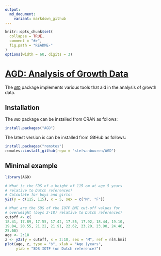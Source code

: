 ```yaml
---
output:
  md_document:
    variant: markdown_github
---
```


<!-- README.md is generated from README.Rmd. Please edit that file -->

```r
knitr::opts_chunk$set(
  collapse = TRUE,
  comment = "#>",
  fig.path = "README-"
)
options(width = 60, digits = 3)
```

# [AGD: Analysis of Growth Data](https://stefvanbuuren.github.io/AGD/)

The [`AGD`](https://cran.r-project.org/package=AGD) package
implements various tools that aid in the analysis of growth data.

## Installation

The `AGD` package can be installed from CRAN as follows:

```r
install.packages("AGD")
```

The latest version is can be installed from GitHub as follows: 

```r
install.packages("remotes")
remotes::install_github(repo = "stefvanbuuren/AGD")
```


## Minimal example

```r
library(AGD)

# What is the SDS of a height of 115 cm at age 5 years
# relative to Dutch references?
# Calculate for boys and girls:
y2z(y = c(115, 115), x = 5, sex = c("M", "F"))

# What are the SDS of the IOTF BMI cut-off values for 
# overweight (boys 2-18) relative to Dutch references?
cutoff <- c(
18.41, 17.89, 17.55, 17.42, 17.55, 17.92, 18.44, 19.10, 
19.84, 20.55, 21.22, 21.91, 22.62, 23.29, 23.90, 24.46,  
25.00)
age <- 2:18
z <- y2z(y = cutoff, x = 2:18, sex = "M", ref = nl4.bmi)
plot(age, z, type = "b", xlab = "Age (years", 
     ylab = "SDS IOTF (on Dutch reference)")
```

